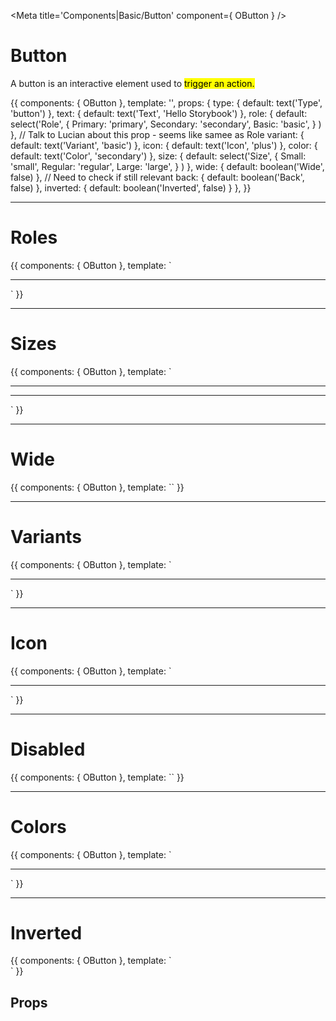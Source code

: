 

<Meta title='Components|Basic/Button' component={ OButton } />

# Button

<!-- Some **markdown** description, or whatever you want. -->
A button is an interactive element used to <mark>trigger an action.</mark>

<Story name='Tryout'>
  {{
    components: { OButton },
    template: '<o-button :text="text"/>',
    props: {
      type: {
        default: text('Type', 'button')
      },
      text: {
        default: text('Text', 'Hello Storybook')
      },
      role: {
        default: select('Role', 
          { 
            Primary: 'primary',
            Secondary: 'secondary',
            Basic: 'basic',
          }
        )
      },
      // Talk to Lucian about this prop - seems like samee as Role
      variant: {
        default: text('Variant', 'basic')
      },
      icon: {
        default: text('Icon', 'plus')
      },
      color: {
        default: text('Color', 'secondary')
      },
      size: {
        default: select('Size', 
          { 
            Small: 'small',
            Regular: 'regular',
            Large: 'large',
          }
        )
      },
      wide: {
        default: boolean('Wide', false)
      },
      // Need to check if still relevant
      back: {
        default: boolean('Back', false)
      },
      inverted: {
        default: boolean('Inverted', false)
      }
    },
  }}
</Story>

<hr/>


# Roles

<Preview>
  <Story name='Roles'>{{
    components: { OButton },
    template: `<div>
      <o-button text="Primary" role="primary" /><hr />
      <o-button text="Secondary" role="secondary" />
    </div>`
  }}</Story>
</Preview>

<hr/>


# Sizes

<Preview>
  <Story name='Sizes'>{{
    components: { OButton },
    template: `<div>
      <o-button text="Large" role="large" /><hr />
      <o-button text="Regular" /><hr />
      <o-button text="Small" role="small" />
    </div>`
  }}</Story>
</Preview>

<hr/>


# Wide

<Preview>
  <Story name='Wide'>{{
    components: { OButton },
    template: `<o-button text="Wide button" :wide="true" />`
  }}</Story>
</Preview>

<hr/>


# Variants
<!-- // Talk to Lucian about this prop - seems like samee as Role -->
<Preview>
  <Story name='Variants'>{{
    components: { OButton },
    template: `<div>
      <o-button text="Primary basic" variant="basic" /><hr />
      <o-button text="Secondary basic" variant="basic" role="secondary" />
    </div>`
  }}</Story>
</Preview>

<hr/>


# Icon

<Preview>
  <Story name='Icon'>{{
    components: { OButton },
    template: `<div>
      <o-button icon="remove" /><hr />
      <o-button text="With an icon" icon="arrow-right" />
    </div>`
  }}</Story>
</Preview>

<hr/>


# Disabled

<Preview>
  <Story name='Disabled'>{{
    components: { OButton },
    template: `<o-button text="Can't touch this" :isDisabled="true" />`
  }}</Story>
</Preview>

<hr/>


# Colors

<Preview>
  <Story name='Colors'>{{
    components: { OButton },
    template: `<div>
      <o-button text="Button" />
      <o-button text="Button" role="secondary" />
      <hr />
      <o-button text="Button" color="secondary" />
      <o-button text="Button" color="secondary" role="secondary" />
    </div>`
  }}</Story>
</Preview>

<hr/>


# Inverted

<Preview>
  <Story name='Inverted'>{{
    components: { OButton },
    template: `<div class="p-3 bg-primary">
      <o-button text="Button" :inverted="true"  />
      <o-button text="Button" :inverted="true" role="secondary" />
    </div>`
  }}</Story>
</Preview>



## Props

<Props of={OButton} />
